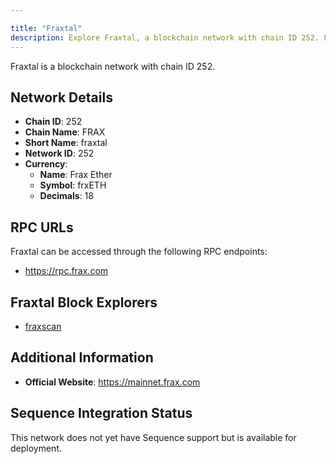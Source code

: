 ```yaml
---

title: "Fraxtal"
description: Explore Fraxtal, a blockchain network with chain ID 252. Learn about its native currency, Frax Ether, and how to interact with the network.
---
```




Fraxtal is a blockchain network with chain ID 252.

## Network Details

- **Chain ID**: 252
- **Chain Name**: FRAX
- **Short Name**: fraxtal
- **Network ID**: 252
- **Currency**: 
  - **Name**: Frax Ether
  - **Symbol**: frxETH
  - **Decimals**: 18

## RPC URLs

Fraxtal can be accessed through the following RPC endpoints:

- https://rpc.frax.com

## Fraxtal Block Explorers

- [fraxscan](https://fraxscan.com)

## Additional Information

- **Official Website**: https://mainnet.frax.com

## Sequence Integration Status

This network does not yet have Sequence support but is available for deployment.
